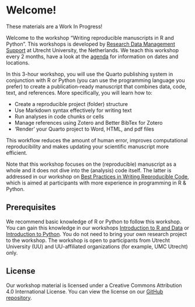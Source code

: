 # Welcome! {.unnumbered}

:::{.callout-warning}
These materials are a Work In Progress!
:::

Welcome to the workshop "Writing reproducible manuscripts in R and Python". 
This workshops is developed by [Research Data Management Support](https://uu.nl/rdm) at Utrecht University, the Netherlands. 
We teach this workshop every 2 months, have a look at the [agenda](https://www.uu.nl/en/research/research-data-management/workshops/writing-reproducible-manuscripts-in-r-and-python) for information on dates and locations. 

In this 3-hour workshop, you will use the Quarto publishing system in conjunction with R or Python (you can use the programming language you prefer) to create a publication-ready manuscript that combines data, code, text, and references. 
More specifically, you will learn how to: 

- Create a reproducible project (folder) structure
- Use Markdown syntax effectively for writing text
- Run analyses in code chunks or cells
- Manage references using Zotero and Better BibTex for Zotero
- 'Render' your Quarto project to Word, HTML, and pdf files 

This workflow reduces the amount of human error, improves computational reproducibility and makes updating your scientific manuscript more efficient. 

::: {.callout-note}
Note that this workshop focuses on the (reproducible) manuscript as a whole and it does not dive into the (analysis) code itself. The latter is addressed in our workshop on [Best Practices in Writing Reproducible Code](https://www.uu.nl/en/research/research-data-management/training-workshops/best-practices-for-writing-reproducible-code), which is aimed at participants with more experience in programming in R & Python. 
:::

## Prerequisites 

We recommend basic knowledge of R or Python to follow this workshop. 
You can gain this knowledge in our workshops [Introduction to R and Data](https://www.uu.nl/en/research/research-data-management/training-workshops/introduction-to-r-data) or [Introduction to Python](https://www.uu.nl/en/research/research-data-management/workshops/introduction-to-python).
You do not need to bring your own research project to the workshop.
The workshop is open to participants from Utrecht University (UU) and UU-affiliated organizations (for example, UMC Utrecht) only.   

## License

Our workshop material is licensed under a Creative Commons Attribution 4.0 International License. You can view the license on our [GitHub repository](https://github.com/UtrechtUniversity/workshop-reproducible-manuscripts).